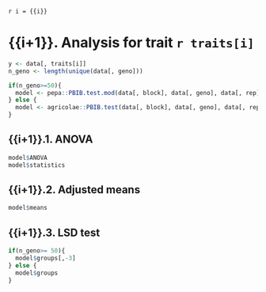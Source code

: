 `r i = {{i}}`

# {{i+1}}. Analysis for trait `r traits[i]`

```r
y <- data[, traits[i]]
n_geno <- length(unique(data[, geno]))

if(n_geno>=50){
  model <- pepa::PBIB.test.mod(data[, block], data[, geno], data[, rep], y, k, method = "VC")
} else {
  model <- agricolae::PBIB.test(data[, block], data[, geno], data[, rep], y, k, method = "VC")
}
```

## {{i+1}}.1. ANOVA

```r
model$ANOVA
model$statistics
```

## {{i+1}}.2. Adjusted means

```r
model$means
```

## {{i+1}}.3. LSD test

```r
if(n_geno>= 50){
  model$groups[,-3]
} else {
  model$groups
}
```
